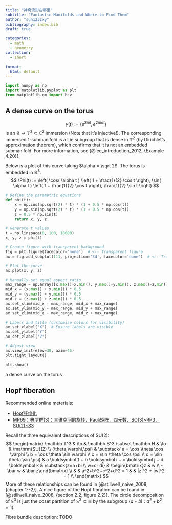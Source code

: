 ```yaml
---
title: "神奇流形在哪里"
subtitle: "Fantastic Manifolds and Where to Find Them"
author: "sun123zxy"
bibliography: index.bib
draft: true

categories:
  - math
  - geometry
collection:
  - short

format:
  html: default
---
```


\renewcommand\vec\boldsymbol

```python
import numpy as np
import matplotlib.pyplot as plt
from matplotlib.cm import hsv
```

## A dense curve on the torus

$$
\gamma(t) := (e^{2\pi i t}, e^{2 \pi i \alpha t})
$$
is an $\mathbb R \to \mathbb T^2 \subset \mathbb C^2$ immersion (Note that it's injective!). The corresponding immersed $1$-submanifold is a Lie subgroup that is dense in $\mathbb T^2$ (by Dirichlet's approximation theorem), which confirms that it is not an embedded submanifold. For more information, see [@lee_introduction_2012, {Example 4.20}].

Below is a plot of this curve taking $\alpha = \sqrt 2$. The torus is embedded in $\mathbb R^3$.
$$
\Phi(t) := \left( \cos( \alpha t ) \left( 1 + \frac{1}{2} \cos t \right), \sin( \alpha t ) \left( 1 + \frac{1}{2} \cos t \right), \frac{1}{2} \sin t \right)
$$
 

:::{#fig-dense-curve-on-torus}

```python
# Define the parametric equations
def phi(t):
    x = np.cos(np.sqrt(2) * t) * (1 + 0.5 * np.cos(t))
    y = np.sin(np.sqrt(2) * t) * (1 + 0.5 * np.cos(t))
    z = 0.5 * np.sin(t)
    return x, y, z

# Generate t values
t = np.linspace(0, 100, 10000)
x, y, z = phi(t)

# Create figure with transparent background
fig = plt.figure(facecolor='none')  # <-- Transparent figure
ax = fig.add_subplot(111, projection='3d', facecolor='none')  # <-- Transparent axes

# Plot the curve
ax.plot(x, y, z)

# Manually set equal aspect ratio
max_range = np.array([x.max()-x.min(), y.max()-y.min(), z.max()-z.min()]).max() * 0.5
mid_x = (x.max() + x.min()) * 0.5
mid_y = (y.max() + y.min()) * 0.5
mid_z = (z.max() + z.min()) * 0.5
ax.set_xlim(mid_x - max_range, mid_x + max_range)
ax.set_ylim(mid_y - max_range, mid_y + max_range)
ax.set_zlim(mid_z - max_range, mid_z + max_range)

# Labels and title (customize colors for visibility)
ax.set_xlabel('X')  # Ensure labels are visible
ax.set_ylabel('Y')
ax.set_zlabel('Z')

# Adjust view
ax.view_init(elev=30, azim=45)
plt.tight_layout()

plt.show()
```

a dense curve on the torus
:::

## Hopf fiberation

Recommended online meterials:

- [Hopf纤维化](https://zhuanlan.zhihu.com/p/112985074)
- [MP69：典型群(3)：三维空间的旋转，Pauli矩阵、四元数、SO(3)\~RP3、SU(2)\~S3](https://zhuanlan.zhihu.com/p/51684298)

Recall the three equivalent descriptions of $\mathrm{SU}(2)$:
$$
\begin{matrix}
\mathbb T^3           & \to & \mathbb S^3 \subset \mathbb H & \to   & \mathrm{SU}(2) \\
(\theta,\varphi,\psi) & \substack{ a = \cos \theta \cos \varphi \\ b = \cos \theta \sin \varphi \\ c = \sin \theta \cos \psi \\ d = \sin \theta \sin \psi}  & a \vec 1 + b \vec i + c \vec j + d \vec k &              \substack{z=a+bi \\ w=c+di}  & \begin{bmatrix}z & w \\ -\bar w & \bar z\end{bmatrix} \\
                      &     &  a^2+b^2+c^2+d^2 = 1  &       & |z|^2 + |w|^2 = 1 \\
\end{matrix}
$$
More of these relationships can be found in [@stillwell_naive_2008, {chapter 1--2}]. A nice figure of the Hopf fibration can be found in [@stillwell_naive_2008, {section 2.2, figure 2.2}]. The circle decomposition of $\mathbb S^3$ is just the coset partition of $\mathbb S^3 \subset \mathbb H$ by the subgroup $\langle a + b \vec i : a^2+b^2=1 \rangle$.

Fibre bundle description: TODO